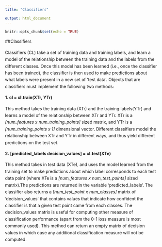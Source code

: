 ```yaml
---
title: "Classifiers"

output: html_document
---
```


```r
knitr::opts_chunk$set(echo = TRUE)
```
<div style="line-height: 1.6em;">
##Classifiers 

Classifiers (CL) take a set of training data and training labels, and learn a model of the relationship between the training data and the labels from the different classes. Once this model has been learned (i.e., once the classifier has been trained), the classifier is then used to make predictions about what labels were present in a new set of ‘test data’. Objects that are classifiers must implement the following two methods:

**1. cl = cl.train(XTr, YTr)**

This method takes the training data (XTr) and the training labels(YTr) and learns a model of the relationship between XTr and YTr. XTr is a *[num_features x num_training_points]* sized matrix, and YTr is a *[num_training_points x 1]* dimensional vector. Different classifiers model the relationship between XTr and YTr in different ways, and thus yield different predictions on the test set.

**2. [predicted_labels decision_values] = cl.test(XTe)**

This method takes in test data (XTe), and uses the model learned from the training set to make predictions about which label corresponds to each test data point (where XTe is a *[num_features x num_test_points]* sized matrix).The predictions are returned in the variable ‘predicted_labels’. The classifier also returns a *[num_test_point x num_classes]* matrix of ‘decision_values’ that contains values that indicate how confident the classifier is that a given test point came from each classes. The decision_values matrix is useful for computing other measure of classification performance (apart from the 0-1 loss measure is most commonly used). This method can return an empty matrix of decision values in which case any additional classification measure will not be computed.

</div> 
